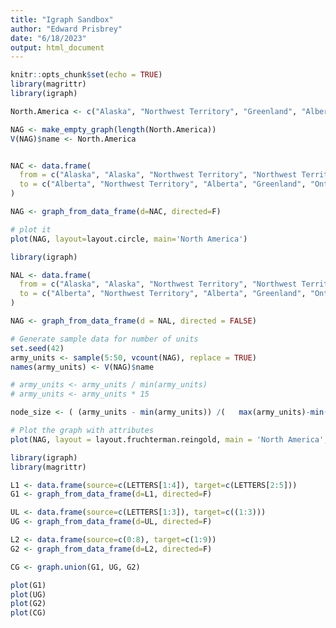 ---
title: "Igraph Sandbox"
author: "Edward Prisbrey"
date: "6/18/2023"
output: html_document
---

```{r setup, include=FALSE}
knitr::opts_chunk$set(echo = TRUE)
library(magrittr)
library(igraph)
```

```{r test1}

North.America <- c("Alaska", "Northwest Territory", "Greenland", "Alberta", "Ontario", "Eastern Canada", "Western United States", "Eastern United States", "Central America")

NAG <- make_empty_graph(length(North.America))
V(NAG)$name <- North.America


NAC <- data.frame(
  from = c("Alaska", "Alaska", "Northwest Territory", "Northwest Territory", "Northwest Territory", "Alberta", "Alberta", "Ontario", "Ontario", "Ontario", "Ontario", "Eastern Canada", "Eastern Canada", "Western United States", "Western United States", "Eastern United States"), 
  to = c("Alberta", "Northwest Territory", "Alberta", "Greenland", "Ontario", "Ontario", "Western United States", "Western United States", "Eastern United States", "Eastern Canada", "Greenland", "Greenland", "Eastern United States", "Eastern United States", "Central America", "Central America")
)

NAG <- graph_from_data_frame(d=NAC, directed=F)

# plot it
plot(NAG, layout=layout.circle, main='North America')
```

```{r sizeAndUnits}
library(igraph)

NAL <- data.frame(
  from = c("Alaska", "Alaska", "Northwest Territory", "Northwest Territory", "Northwest Territory", "Alberta", "Alberta", "Ontario", "Ontario", "Ontario", "Ontario", "Eastern Canada", "Eastern Canada", "Western United States", "Western United States", "Eastern United States"), 
  to = c("Alberta", "Northwest Territory", "Alberta", "Greenland", "Ontario", "Ontario", "Western United States", "Western United States", "Eastern United States", "Eastern Canada", "Greenland", "Greenland", "Eastern United States", "Eastern United States", "Central America", "Central America")
)

NAG <- graph_from_data_frame(d = NAL, directed = FALSE)

# Generate sample data for number of units
set.seed(42)
army_units <- sample(5:50, vcount(NAG), replace = TRUE)
names(army_units) <- V(NAG)$name

# army_units <- army_units / min(army_units)
# army_units <- army_units * 15

node_size <- ( (army_units - min(army_units)) /(   max(army_units)-min(army_units)) )*(55 - 15) + 15

# Plot the graph with attributes
plot(NAG, layout = layout.fruchterman.reingold, main = 'North America', vertex.size=node_size)
```

```{r combiningGraphs}
library(igraph)
library(magrittr)

L1 <- data.frame(source=c(LETTERS[1:4]), target=c(LETTERS[2:5]))
G1 <- graph_from_data_frame(d=L1, directed=F)

UL <- data.frame(source=c(LETTERS[1:3]), target=c((1:3)))
UG <- graph_from_data_frame(d=UL, directed=F)

L2 <- data.frame(source=c(0:8), target=c(1:9))
G2 <- graph_from_data_frame(d=L2, directed=F)

CG <- graph.union(G1, UG, G2)

plot(G1)
plot(UG)
plot(G2)
plot(CG)
```